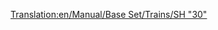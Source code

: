 [[Translation:en/Manual/Base Set/Trains/SH "30"]]
{{nl/Manual/Base Set/Trains/Treinen|Naam=SH "30"
|Afbeelding=[[File:en/Manual/Base Set/Trains/Sh30.png]]
|Kosten=£30,468 ($60.936) 
|Snelheid=160 km/h (100 mph)
|Gewicht=84 t
|Kracht=3,600 pk (4.827 kW)
|Onderhoudskosten=£2,531 ($5.062)
|Ontworpen=1965
|Levensduur=23
|Capaciteit=n.v.t.
|Omschrijving=Gebruikelijk is dit de eerst beschikbare elektronische locomotief in het spel. Het is niet sneller dan de [[nl/Manual/Base Set/Trains/Floss "47"|Floss "47"]] (alleen verkrijgbaar in stuks van 2 eenheden), maar 28 ton lichter, en krachtiger met een extra locomotief. Daardoor is het een directe verbetering op de Floss "47" en tegelijkertijd een goede keuze voor langere en tragere treinen.
|Real-life=De levensechte aanhanger van de SH "30" is de [https://www.wikipedia.org/wiki/British Rail Class 86 BR Class "86"], een elektrische locomotief met een topsnelheid van 160km/h (100mph). De locomotief werd ontwikkeld met als primaire doel te functioneren als sneltrein op de West Coast hoofdlijn in Groot-Brittannië.  Net zoals de Metro-Cammell DMU waren deze locomotieven afkomstig van vroeg de jaren 60 en deel uit het programma van de elektrificatie van de West Coast Line. Zelfs op de dag van vandaag worden sommigen van deze locomotieven nog gebruikt voor het trekken van sommige treinen op de West Coast hoofdlijn, en meer in East Anglia.
}}
